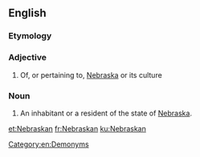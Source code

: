 ==English==

===Etymology===
{{suffix|Nebraska|an}}

===Adjective===
{{en-adj|-}}

# Of, or pertaining to, [[Nebraska]] or its culture

===Noun===
{{en-noun}}

# An inhabitant or a resident of the state of [[Nebraska]].

[[Category:en:Demonyms]]

[[et:Nebraskan]]
[[fr:Nebraskan]]
[[ku:Nebraskan]]